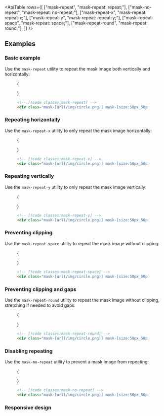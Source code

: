 

<ApiTable
  rows={[
    ["mask-repeat", "mask-repeat: repeat;"],
    ["mask-no-repeat", "mask-repeat: no-repeat;"],
    ["mask-repeat-x", "mask-repeat: repeat-x;"],
    ["mask-repeat-y", "mask-repeat: repeat-y;"],
    ["mask-repeat-space", "mask-repeat: space;"],
    ["mask-repeat-round", "mask-repeat: round;"],
  ]}
/>

## Examples

### Basic example

Use the `mask-repeat` utility to repeat the mask image both vertically and horizontally:

<Figure>

<Example >

{

<div className="flex flex-col py-8">
  <Stripes className="h-40 w-full rounded-lg" border>
    <div className="h-full rounded-lg bg-[url(https://images.unsplash.com/photo-1554629947-334ff61d85dc?ixid=MnwxMjA3fDB8MHxwaG90by1wYWdlfHx8fGVufDB8fHx8&ixlib=rb-1.2.1&auto=format&fit=crop&w=1000&h=1000&q=80)] mask-radial-from-100% mask-radial-closest-side bg-cover bg-center mask-[size:50px_50px] mask-center mask-repeat"></div>
  </Stripes>
</div>

}

</Example>

```html
<!-- [!code classes:mask-repeat] -->
<div class="mask-[url(/img/circle.png)] mask-[size:50px_50px] mask-repeat ..."></div>
```

</Figure>

### Repeating horizontally

Use the `mask-repeat-x` utility to only repeat the mask image horizontally:

<Figure>

<Example >

{

<div className="flex flex-col py-8">
  <Stripes className="h-40 w-full rounded-lg" border>
    <div className="h-full rounded-lg bg-[url(https://images.unsplash.com/photo-1554629947-334ff61d85dc?ixid=MnwxMjA3fDB8MHxwaG90by1wYWdlfHx8fGVufDB8fHx8&ixlib=rb-1.2.1&auto=format&fit=crop&w=1000&h=1000&q=80)] mask-radial-from-100% mask-radial-closest-side bg-cover bg-center mask-[size:50px_50px] mask-center mask-repeat-x"></div>
  </Stripes>
</div>

}

</Example>

```html
<!-- [!code classes:mask-repeat-x] -->
<div class="mask-[url(/img/circle.png)] mask-[size:50px_50px] mask-repeat-x ..."></div>
```

</Figure>

### Repeating vertically

Use the `mask-repeat-y` utility to only repeat the mask image vertically:

<Figure>

<Example>

{

<div className="flex flex-col py-8">
  <Stripes className="h-40 w-full rounded-lg" border>
    <div className="h-full rounded-lg bg-[url(https://images.unsplash.com/photo-1554629947-334ff61d85dc?ixid=MnwxMjA3fDB8MHxwaG90by1wYWdlfHx8fGVufDB8fHx8&ixlib=rb-1.2.1&auto=format&fit=crop&w=1000&h=1000&q=80)] mask-radial-from-100% mask-radial-closest-side bg-cover bg-center mask-[size:50px_50px] mask-center mask-repeat-y"></div>
  </Stripes>
</div>

}

</Example>

```html
<!-- [!code classes:mask-repeat-y] -->
<div class="mask-[url(/img/circle.png)] mask-[size:50px_50px] mask-repeat-y ..."></div>
```

</Figure>

### Preventing clipping

Use the `mask-repeat-space` utility to repeat the mask image without clipping:

<Figure>

<Example resizable>

{

<div className="flex flex-col py-8">
  <Stripes className="h-40 w-full rounded-lg" border>
    <div className="h-full rounded-lg bg-[url(https://images.unsplash.com/photo-1554629947-334ff61d85dc?ixid=MnwxMjA3fDB8MHxwaG90by1wYWdlfHx8fGVufDB8fHx8&ixlib=rb-1.2.1&auto=format&fit=crop&w=1000&h=1000&q=80)] mask-radial-from-100% mask-radial-closest-side bg-cover bg-center mask-[size:50px_50px] mask-repeat-space"></div>
  </Stripes>
</div>
}

</Example>

```html
<!-- [!code classes:mask-repeat-space] -->
<div class="mask-[url(/img/circle.png)] mask-[size:50px_50px] mask-repeat-space ..."></div>
```

</Figure>

### Preventing clipping and gaps

Use the `mask-repeat-round` utility to repeat the mask image without clipping, stretching if needed to avoid gaps:

<Figure>

<Example resizable>

{

<div className="flex flex-col py-8">
  <Stripes className="h-40 w-full rounded-lg" border>
    <div className="h-full rounded-lg bg-[url(https://images.unsplash.com/photo-1554629947-334ff61d85dc?ixid=MnwxMjA3fDB8MHxwaG90by1wYWdlfHx8fGVufDB8fHx8&ixlib=rb-1.2.1&auto=format&fit=crop&w=1000&h=1000&q=80)] mask-radial-from-100% mask-radial-closest-side bg-cover bg-center mask-[size:50px_50px] mask-repeat-round"></div>
  </Stripes>
</div>

}

</Example>

```html
<!-- [!code classes:mask-repeat-round] -->
<div class="mask-[url(/img/circle.png)] mask-[size:50px_50px] mask-repeat-round ..."></div>
```

</Figure>

### Disabling repeating

Use the `mask-no-repeat` utility to prevent a mask image from repeating:

<Figure>

<Example >
{

<div className="flex flex-col py-8">
  <Stripes className="h-40 w-full rounded-lg" border>
    <div className="h-full rounded-lg bg-[url(https://images.unsplash.com/photo-1554629947-334ff61d85dc?ixid=MnwxMjA3fDB8MHxwaG90by1wYWdlfHx8fGVufDB8fHx8&ixlib=rb-1.2.1&auto=format&fit=crop&w=1000&h=1000&q=80)] mask-radial-from-100% mask-radial-closest-side bg-cover bg-center mask-[size:50px_50px] mask-center mask-no-repeat"></div>
  </Stripes>
</div>

}

</Example>

```html
<!-- [!code classes:mask-no-repeat] -->
<div class="mask-[url(/img/circle.png)] mask-[size:50px_50px] mask-no-repeat ..."></div>
```

</Figure>

### Responsive design

<ResponsiveDesign property="mask-repeat" defaultClass="mask-repeat" featuredClass="mask-repeat-x" />

